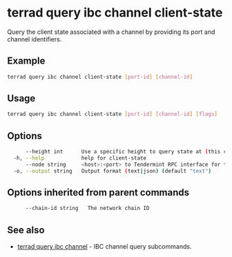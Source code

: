 # terrad query ibc channel client-state

Query the client state associated with a channel by providing its port and channel identifiers.


## Example

```sh Terrad
terrad query ibc channel client-state [port-id] [channel-id]
```

## Usage

```sh Terrad
terrad query ibc channel client-state [port-id] [channel-id] [flags]
```

## Options

```sh Terrad
      --height int      Use a specific height to query state at (this can error if the node is pruning state)
  -h, --help            help for client-state
      --node string     <host>:<port> to Tendermint RPC interface for this chain (default "tcp://localhost:26657")
  -o, --output string   Output format (text|json) (default "text")
```

## Options inherited from parent commands

```sh Terrad
      --chain-id string   The network chain ID
```

## See also

* [terrad query ibc channel](./terrad_query_ibc_channel.mdx)	 - IBC channel query subcommands.


